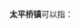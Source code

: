 '''太平桥镇'''可以指：
{{PRC admin/disambig|42/11/22/108/000|43/01/81/113/000|51/20/81/124/000}}
{{disambig|cat=四字中国镇名消歧义}}